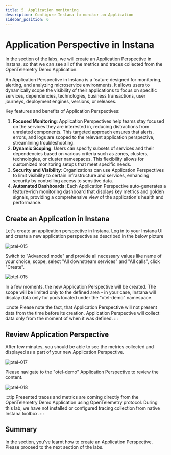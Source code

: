 ```yaml
---
title: 5. Application monitoring
description: Configure Instana to monitor an Application
sidebar_position: 6
---
```


# Application Perspective in Instana

In the section of the labs, we will create an Application Perspective in Instana, so that we can see all of the metrics and traces
collected from the OpenTelemetry Demo Application.

An Application Perspective in Instana is a feature designed for monitoring, alerting, and analyzing microservice 
environments. It allows users to dynamically scope the visibility of their applications to focus on specific services, 
dependencies, technologies, business transactions, user journeys, deployment engines, versions, or releases.

Key features and benefits of Application Perspectives:

1. **Focused Monitoring**: Application Perspectives help teams stay focused on the services they are interested in, 
reducing distractions from unrelated components. This targeted approach ensures that alerts, 
errors, and logs are scoped to the relevant application perspective, streamlining troubleshooting.
2. **Dynamic Scoping**: Users can specify subsets of services and their dependencies based on various criteria 
such as zones, clusters, technologies, or cluster namespaces. This flexibility allows for customized monitoring setups 
that meet specific needs.
3. **Security and Visibility**: Organizations can use Application Perspectives to limit visibility to certain 
infrastructure and services, enhancing security by controlling access to sensitive data.
4. **Automated Dashboards**: Each Application Perspective auto-generates a feature-rich monitoring dashboard 
that displays key metrics and golden signals, providing a comprehensive view of the application's health and performance.

## Create an Application in Instana

Let's create an application perspective in Instana. Log in to your Instana UI and create a new application perspective
as described in the below picture

![otel-015](images/otel-app-015.png) 

Switch to "Advanced mode" and provide all necessary values like name of your choice, scope, select "All
downstream services" and "All calls", click "Create".

![otel-015](images/otel-app-016.png) 

In a few moments, the new Application Perspective will be created. The scope will be limited only to the defined area -
in your case, Instana will display data only for pods located under the "otel-demo" namespace.

:::note
Please note the fact, that Application Perspective will not present data from the time before its creation. Application
Perspective will collect data only from the moment of when it was defined.
:::

## Review Application Perspective

After few minutes, you should be able to see the metrics collected and displayed as a part of your new Application
Perspective. 

![otel-017](images/otel-app-017.png) 

Please navigate to the "otel-demo" Application Perspective to review the content.

![otel-018](images/otel-app-018.png) 

:::tip
Presented traces and metrics are coming directly from the OpenTelemetry Demo Application using OpenTelemetry protocol.
During this lab, we have not installed or configured tracing collection from native Instana toolbox.
:::

## Summary

In the section, you've learnt how to create an Application Perspective. Please proceed to the next section of the labs.